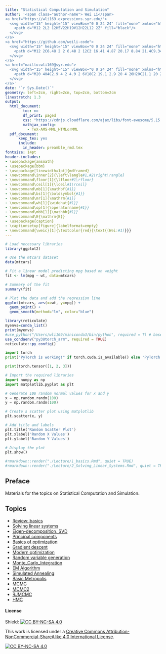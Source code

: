 ```yaml
---
title: "Statistical Computation and Simulation"
author: '<span class="author-name"> Wei Li</span> 
<a href="https://wli169.expressions.syr.edu/">
  <svg width="15" height="15" viewBox="0 0 24 24" fill="none" xmlns="http://www.w3.org/2000/svg">
    <path d="M12 2L2 12H5V22H19V12H22L12 2Z" fill="black"/>
  </svg>
</a> 
<a href="https://github.com/weili-code">
  <svg width="15" height="15" viewBox="0 0 24 24" fill="none" xmlns="http://www.w3.org/2000/svg">
    <path d="M12 2C6.48 2 2 6.48 2 12C2 16.41 4.87 20.17 8.84 21.4C9.34 21.53 9.68 21.27 9.7 21C9.7 20.76 9.7 20.29 9.7 19.03C6.73 19.74 5.61 17.37 5.61 17.37C5.08 15.78 4.1 15.39 4.1 15.39C2.84 14.61 4.63 14.63 4.63 14.63C6.27 14.78 7.16 16.23 7.16 16.23C8.21 18.04 10.17 17.46 11 17.18C11.12 16.51 11.5 16.13 11.93 15.88C8.33 15.57 5.04 14.24 5.04 10.63C5.04 9.58 5.42 8.78 6 8.13C5.87 7.88 5.6 6.84 6.18 5.32C6.18 5.32 7.1 4.93 9.7 6.68C10.9 6.42 12.17 6.32 13.4 6.32C14.62 6.32 15.9 6.42 17.1 6.68C19.7 4.93 20.6 5.32 20.6 5.32C21.2 6.84 20.9 7.88 20.8 8.13C21.4 8.78 21.8 9.58 21.8 10.63C21.8 14.24 18.5 15.57 14.9 15.88C15.5 16.27 16 17.01 16 18.11C16 19.76 16 21 16 21.38C16 21.65 16.3 21.91 16.8 21.78C20.77 20.56 23.64 16.8 23.64 12C23.64 6.48 19.52 2 12 2Z" fill="black"/>
  </svg>
</a>
<a href="mailto:wli169@syr.edu">
  <svg width="15" height="15" viewBox="0 0 24 24" fill="none" xmlns="http://www.w3.org/2000/svg">
    <path d="M20 4H4C2.9 4 2 4.9 2 6V18C2 19.1 2.9 20 4 20H20C21.1 20 22 19.1 22 18V6C22 4.9 21.1 4 20 4ZM20 6V7.76L12 13L4 7.76V6H20ZM4 18V9.24L12 14.4L20 9.24V18H4Z" fill="black"/>
  </svg>
</a>'
date: "`r Sys.Date()`"
geometry: left=2cm, right=2cm, top=2cm, bottom=2cm
linestretch: 1.3
output:
  html_document:
        toc: no
        df_print: paged
        css: "https://cdnjs.cloudflare.com/ajax/libs/font-awesome/5.15.1/css/all.min.css"   
        mathjax_config:
          - TeX-AMS-MML_HTMLorMML             
  pdf_document: 
      keep_tex: yes  
      include:
        in_header: preamble_rmd.tex
fontsize: 14pt
header-includes:
- \usepackage{amsmath}
- \usepackage{bbm}
- \usepackage[linewidth=1pt]{mdframed}
- \newcommand\inner[2]{\left\langle#1,#2\right\rangle}
- \newcommand\floor[1]{\lfloor#1\rfloor}
- \newcommand\ceil[1]{\lceil#1\rceil}
- \newcommand\mb[1]{\mathbf{#1}}
- \newcommand\bs[1]{\boldsymbol{#1}}
- \newcommand\mr[1]{\mathrm{#1}}
- \newcommand\wh[1]{\widehat{#1}}
- \newcommand\op[1]{\operatorname{#1}}
- \newcommand\mbb[1]{\mathbb{#1}}
- \newcommand\E{\mathrm{E}}
- \usepackage{caption}
- \captionsetup[figure]{labelformat=empty}
- \newcommand{\weic}[1]{\textcolor{red}{\text{(Wei:#1)}}}  
---
```


<script type="text/x-mathjax-config">
MathJax.Hub.Config({
  showMathMenu: false,  // This line disables the MathJax context menu
  TeX: { equationNumbers: { autoNumber: "AMS" } }
});
</script>


<style>
.author-name {
    margin-right: 20px; /* Adjust this value as needed */
}
</style>

<!---- 
HTML produced by this script needs to be placed 
inside ./docs/ to be loaded on the Github server.
------>

<!------------->

```r
# Load necessary libraries
library(ggplot2)

# Use the mtcars dataset
data(mtcars)

# Fit a linear model predicting mpg based on weight
fit <- lm(mpg ~ wt, data=mtcars)

# Summary of the fit
summary(fit)

# Plot the data and add the regression line
ggplot(mtcars, aes(x=wt, y=mpg)) +
  geom_point() +
  geom_smooth(method="lm", color="blue")

```


```r
library(reticulate)
myenvs=conda_list()
print(myenvs)
#use_python("/Users/wli169/miniconda3/bin/python", required = T) # base conda env
use_condaenv("py38torch_arm", required = TRUE)
reticulate::py_config()

```

```python
import torch
print("PyTorch is working!" if torch.cuda.is_available() else "PyTorch is loaded, but CUDA is not available.")
```

```python
print(torch.tensor([1, 2, 3]))
```

```python
# Import the required libraries
import numpy as np
import matplotlib.pyplot as plt

# Generate 100 random normal values for x and y
x = np.random.randn(100)
y = np.random.randn(100)

# Create a scatter plot using matplotlib
plt.scatter(x, y)

# Add title and labels
plt.title('Random Scatter Plot')
plt.xlabel('Random X Values')
plt.ylabel('Random Y Values')

# Display the plot
plt.show()
```


```r
#rmarkdown::render("./Lecture/1_basics.Rmd", quiet = TRUE)
#rmarkdown::render("./Lecture/2_Solving_Linear_Systems.Rmd", quiet = TRUE)
```

<!-- ```{r child = "2.Rmd"} -->
<!-- ``` -->

<!-- ```{r child = "3.Rmd"} -->
<!-- ``` -->

<!------------->


## Preface

Materials for the topics on Statistical Computation and Simulation. 

## Topics

- [Review: basics](1_basics.html)
- [Solving linear systems](2_Solving_Linear_Systems.html)
- [Eigen-decomposition, SVD](3_Eigen_SVD.html)
- [Principal components](4_Principal_Component.html)
- [Basics of optimization](5_basics_of_optimization.html)
- [Gradient descent](6_gradient_descent_newton.html)
- [Modern optimization](7_modern_optimization.html)
- [Random variable generation](8_random-variable_generation.html)
- [Monte_Carlo_Integration](9_Monte_Carlo_Integration.html)
- [EM Algorithm](10_EM_algorithm.html)
- [Simulated Annealing](11_Simulated_Annealing_Others.html)
- [Basic Metropolis](12_Basics_MC_Metropolis.html)
- [MCMC](13_MCMC.html)
- [MCMC2](14_MCMC2.html)
- [RJMCMC](15_RJMCMC.html)
- [HMC](16_HMC.html)


#### License 

Shield: [![CC BY-NC-SA 4.0][cc-by-nc-sa-shield]][cc-by-nc-sa]

This work is licensed under a
[Creative Commons Attribution-NonCommercial-ShareAlike 4.0 International License][cc-by-nc-sa].

[![CC BY-NC-SA 4.0][cc-by-nc-sa-image]][cc-by-nc-sa]

[cc-by-nc-sa]: http://creativecommons.org/licenses/by-nc-sa/4.0/
[cc-by-nc-sa-image]: https://licensebuttons.net/l/by-nc-sa/4.0/88x31.png
[cc-by-nc-sa-shield]: https://img.shields.io/badge/License-CC%20BY--NC--SA%204.0-lightgrey.svg
